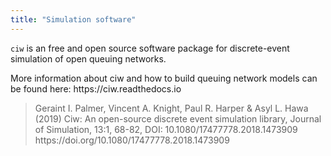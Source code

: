 ```yaml
---
title: "Simulation software"
---
```


`ciw` is an free and open source software package for discrete-event simulation of open queuing networks. 

More information about ciw and how to build queuing network models can be found here: https://ciw.readthedocs.io

>  Geraint I. Palmer, Vincent A. Knight, Paul R. Harper & Asyl L. Hawa (2019) Ciw: An open-source discrete event simulation library, Journal of Simulation, 13:1, 68-82, DOI: 10.1080/17477778.2018.1473909  https://doi.org/10.1080/17477778.2018.1473909